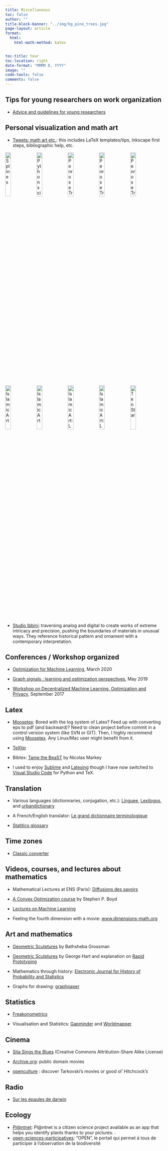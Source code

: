 ```yaml
---
title: Miscellaneous
toc: false
author: ""
title-block-banner: "../img/bg_pine_trees.jpg"
page-layout: article
format:
  html:
    html-math-method: katex


toc-title: Year
toc-location: right
date-format: "MMMM D, YYYY"
image: ""
code-tools: false
comments: false
---
```




## Tips for young researchers on work organization
- [Advice and guidelines for young researchers](https://github.com/josephsalmon/OrganizationFiles)



## Personal visualization and math art

- [Tweets: math art etc.](https://github.com/josephsalmon/Tweets/): this includes LaTeX templates/tips, Inkscape first steps, bibliographic help, etc.

::: {layout-nrow=2}
![Splines](https://raw.github.com/josephsalmon/Tweets/master/Spline-ish/my_art/a_la_harris_007.svg?sanitize=true "Splines"){ width=19% } ![Python scientific ecosystem](https://raw.github.com/josephsalmon/Tweets/master/Weird-Triangle/svg/Weird-Triangle_simple.svg?sanitize=true "Penrose Triangle"){ width=19% }
![Penrose Triangle](https://raw.github.com/josephsalmon/Tweets/master/Weird-Triangle/svg/Weird-Triangle.svg?sanitize=true "Penrose Triangle"){ width=19% } ![Penrose Triangle](https://raw.github.com/josephsalmon/Tweets/master/Weird-Triangle/svg/Weird-Triangle_simple_nb.svg?sanitize=true "Penrose Triangle"){ width=19% }
![Penrose Triangle](https://raw.github.com/josephsalmon/Tweets/master/Weird-Triangle/svg/Weird-Triangles_nb.svg?sanitize=true "Penrose Triangle"){ width=19% }
![Islamic Art](https://raw.github.com/josephsalmon/Tweets/master/IslamicArt/svg/zellige.svg?sanitize=true "Islamic Art"){ width=19% }
![Islamic Art](https://raw.github.com/josephsalmon/Tweets/master/IslamicArt/svg/zellige_color.svg?sanitize=true "Islamic Art"){ width=19% }
![Islamic Art: Lotfallah Mosk](https://raw.github.com/josephsalmon/Tweets/master/IslamicArt/svg/Lotfallah_colored.svg?sanitize=true "Islamic Art: Lotfallah Mosk"){ width=19% }
![Islamic Art: Lotfallah Mosk](https://raw.github.com/josephsalmon/Tweets/master/IslamicArt/svg/Lotfallah_nb.svg?sanitize=true "Islamic Art: Lotfallah Mosk"){ width=19% }
![Ten Star](https://raw.github.com/josephsalmon/Tweets/master/IslamicArt/svg/ten_star_color_e.svg?sanitize=true "Ten Star"){ width=19% }
:::

- [Studio Ibbini](https://www.ibbini.com/gallery): traversing analog and digital to create works of extreme intricacy and precision, pushing the boundaries of materials in unusual ways. They reference historical pattern and ornament with a contemporary interpretation.

## Conferences / Workshop organized

- [Optimization for Machine Learning](https://conferences.cirm-math.fr/2133.html), March 2020

- [Graph signals : learning and optimization perspectives](https://graph-sig-2019.sciencesconf.org/), May 2019

- [ Workshop on Decentralized Machine Learning, Optimization and Privacy](https://team.inria.fr/magnet/workshop-on-decentralized-machine-learning-optimization-and-privacy/), September 2017

## Latex

- [Moosetex](http://www.math.u-bordeaux1.fr/~cdeledal/moosetex):
Bored with the log system of Latex? Feed up with converting eps to pdf (and backward)? Need to clean project before commit in a control version system (like SVN or GIT).
Then, I highly recommend using [Moosetex](http://www.math.u-bordeaux1.fr/~cdeledal/moosetex).
Any Linux/Mac user might benefit from it.

- [TeXtip](https://twitter.com/TeXtip)

- Bibtex: [Tame the BeaST](http://www.lsv.ens-cachan.fr/~markey/BibTeX/doc/ttb_en.pdf) by Nicolas Markey

- I used to enjoy [Sublime](https://www.sublimetext.com/) and [Latexing](https://packagecontrol.io/packages/LaTeXing) though I have now switched to [Visual Studio Code](https://code.visualstudio.com/) for Python and TeX.


## Translation

- Various languages (dictionnaries, conjugation, etc.): [Linguee](http://www.linguee.fr/), [Lexilogos](http://www.lexilogos.com/), and [urbandictionary](http://www.urbandictionary.com/)

- A French/English translator: [Le grand dictionnaire terminologique](http://www.granddictionnaire.com/)

- [Statitics glossary](http://isi.cbs.nl/glossary/)


## Time zones

- [Classic converter](https://www.timeanddate.com/worldclock/converter-classic.html)


## Videos, courses, and lectures about mathematics

- Mathematical Lectures at ENS (Paris): [Diffusions des savoirs](http://www.diffusion.ens.fr/index.php?res=themes&idtheme=30)

- [A Convex Optimization course](http://www.stanford.edu/class/ee364a/videos.html) by Stephen P. Boyd

- [Lectures on Machine Learning](http://videolectures.net/Top/Computer_Science/Machine_Learning/)

- Feeling the fourth dimension with a movie: [www.dimensions-math.org](www.dimensions-math.org)

## Art and mathematics
- [Geometric Sculptures](http://bathsheba.com/) by Bathsheba Grossman

- [Geometric Sculptures](http://www.georgehart.com/) by George Hart and explanation on [Rapid Prototyping](http://www.georgehart.com/rp/rp.html)

- Mathematics through history: [Electronic Journal for History of Probability and Statistics](http://www.jehps.net/indexang.html)

- Graphs for drawing: [graphpaper](https://incompetech.com/graphpaper/)

## Statistics

- [Freakonometrics](https://freakonometrics.hypotheses.org/)

- Visualisation and Statistics: [Gapminder](http://www.gapminder.org/) and [Worldmapper](http://www.worldmapper.org/)


## Cinema

- [Sita Sings the Blues](http://www.sitasingstheblues.com/) (Creative Commons Attribution-Share Alike License)

- [Archive.org](http://www.archive.org/details/feature_films): public domain movies

- [openculture](http://www.openculture.com/) : discover Tarkovski's movies or good ol' Hitchcock's


## Radio

- [Sur les épaules de darwin](https://www.franceinter.fr/emissions/sur-les-epaules-de-darwin)



## Ecology
- [Pl@ntnet](https://plantnet.org/): Pl@ntnet is a citizen science project available as an app that helps you identify plants thanks to your pictures.
.
- [open-sciences-participatives](https://www.open-sciences-participatives.org/home/): "OPEN", le portail qui permet à tous de participer à l'observation de la biodiversité